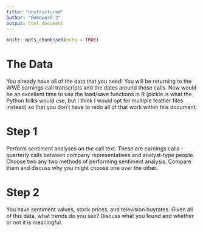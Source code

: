 ```yaml
---
title: "Unstructured"
author: "Homework 2"
output: html_document
---
```


```r
knitr::opts_chunk$set(echo = TRUE)
```

# The Data

You already have all of the data that you need! You will be returning to the WWE earnings call transcripts and the dates around those calls. Now would be an excellent time to use the load/save functions in R (pickle is what the Python folks would use, but I think I would opt for multiple feather files instead) so that you don't have to redo all of that work within this document.

# Step 1

Perform sentiment analyses on the call text. These are earnings calls -- quarterly calls between company representatives and analyst-type people. Choose two any two methods of performing sentiment analysis. Compare them and discuss why you might choose one over the other.

# Step 2

You have sentiment values, stock prices, and television buyrates. Given all of this data, what trends do you see? Discuss what you found and whether or not it is meaningful. 